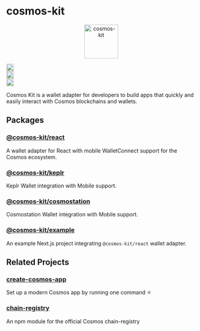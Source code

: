 
# cosmos-kit

<p align="center" width="100%">
  <img
    src="https://user-images.githubusercontent.com/545047/190171432-5526db8f-9952-45ce-a745-bea4302f912b.svg"
    alt="cosmos-kit"
    width="90px"
    height="90px"
  />
</p>

<div width="100%" style={{
  display:'flex',
  justifyContent:'center',
  alignItems: 'center',
  paddingTop: '12px'
  }}>
<div style={{paddingRight:'4px'}}>
  <a href="https://github.com/cosmology-tech/cosmos-kit/actions/workflows/run-tests.yml">
    <img
      height="20"
      src="https://github.com/cosmology-tech/cosmos-kit/actions/workflows/run-tests.yml/badge.svg"
    />
  </a>
</div>
<div style={{paddingRight:'4px'}}>
  <a href="https://github.com/cosmology-tech/cosmos-kit/blob/main/packages/core/LICENSE">
    <img
      height="20"
      src="https://img.shields.io/badge/license-BSD%203--Clause%20Clear-blue.svg"
    />
  </a>
</div>
  
<div style={{paddingRight:'4px'}}>
  <a href="https://www.npmjs.com/package/@cosmos-kit/react">
    <img
      height="20"
      src="https://img.shields.io/github/package-json/v/cosmology-tech/cosmos-kit?filename=packages%2Freact%2Fpackage.json"
    />
  </a>
  </div>
</div>

Cosmos Kit is a wallet adapter for developers to build apps that quickly and easily interact with Cosmos blockchains and wallets.

## Packages

### [@cosmos-kit/react](packages/react)

A wallet adapter for React with mobile WalletConnect support for the Cosmos ecosystem.

### [@cosmos-kit/keplr](packages/keplr)

Keplr Wallet integration with Mobile support.

### [@cosmos-kit/cosmostation](packages/cosmostation)

Cosmostation Wallet integration with Mobile support.

### [@cosmos-kit/example](packages/example)

An example Next.js project integrating `@cosmos-kit/react` wallet adapter.

## Related Projects

### [create-cosmos-app](https://github.com/cosmology/create-cosmos-app) 

Set up a modern Cosmos app by running one command ⚛️
### [chain-registry](https://github.com/cosmology/chain-registry) 

An npm module for the official Cosmos chain-registry
